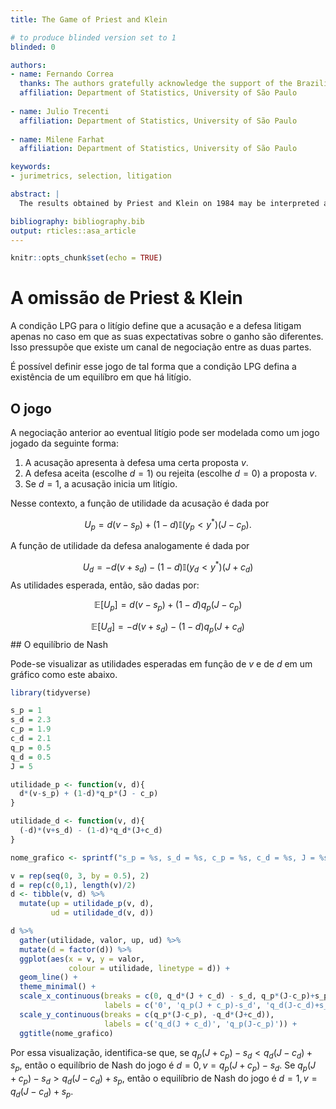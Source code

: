 ```yaml
---
title: The Game of Priest and Klein

# to produce blinded version set to 1
blinded: 0

authors: 
- name: Fernando Correa
  thanks: The authors gratefully acknowledge the support of the Brazilian Jurimetrics Association for the support of this research.
  affiliation: Department of Statistics, University of São Paulo
  
- name: Julio Trecenti
  affiliation: Department of Statistics, University of São Paulo
  
- name: Milene Farhat
  affiliation: Department of Statistics, University of São Paulo

keywords:
- jurimetrics, selection, litigation

abstract: |
  The results obtained by Priest and Klein on 1984 may be interpreted as a game of two players.

bibliography: bibliography.bib
output: rticles::asa_article
---
```


```r
knitr::opts_chunk$set(echo = TRUE)
```

# A omissão de Priest & Klein

A condição LPG para o litígio define que a acusação e a defesa litigam apenas no caso em que as suas expectativas sobre o ganho são diferentes. Isso pressupõe que existe um canal de negociação entre as duas partes.

É possível definir esse jogo de tal forma que a condição LPG defina a existência de um equilíbro em que há litígio.

## O jogo

A negociação anterior ao eventual litígio pode ser modelada como um jogo jogado da seguinte forma:

1. A acusação apresenta à defesa uma certa proposta $v$.
2. A defesa aceita (escolhe $d=1$) ou rejeita (escolhe $d=0$) a proposta $v$.
3. Se $d=1$, a acusação inicia um litígio.

Nesse contexto, a função de utilidade da acusação é dada por
 
$$U_p = d(v-s_p) + (1-d)\mathbb{I}(y_p < y^*)(J-c_p).$$

A função de utilidade da defesa analogamente é dada por

$$U_d = -d(v+s_d)-(1-d)\mathbb{I}(y_d < y^*)(J+c_d)$$
As utilidades esperada, então, são dadas por:

$$\mathbb{E}[U_p] = d(v-s_p) + (1-d)q_p(J-c_p)$$

$$\mathbb{E}[U_d] = -d(v+s_d) - (1-d)q_p(J+c_d)$$
## O equilíbrio de Nash

Pode-se visualizar as utilidades esperadas em função de $v$ e de $d$ em um gráfico como este abaixo.

```r
library(tidyverse)

s_p = 1
s_d = 2.3
c_p = 1.9
c_d = 2.1
q_p = 0.5
q_d = 0.5
J = 5

utilidade_p <- function(v, d){
  d*(v-s_p) + (1-d)*q_p*(J - c_p)
}

utilidade_d <- function(v, d){
  (-d)*(v+s_d) - (1-d)*q_d*(J+c_d)
}

nome_grafico <- sprintf("s_p = %s, s_d = %s, c_p = %s, c_d = %s, J = %s, q_p = q_d = %s", s_p, s_d, c_p, c_d, J, q_p)

v = rep(seq(0, 3, by = 0.5), 2)
d = rep(c(0,1), length(v)/2)
d <- tibble(v, d) %>% 
  mutate(up = utilidade_p(v, d),
         ud = utilidade_d(v, d))

d %>% 
  gather(utilidade, valor, up, ud) %>% 
  mutate(d = factor(d)) %>% 
  ggplot(aes(x = v, y = valor,
             colour = utilidade, linetype = d)) +
  geom_line() +
  theme_minimal() +
  scale_x_continuous(breaks = c(0, q_d*(J + c_d) - s_d, q_p*(J-c_p)+s_p, 3),
                     labels = c('0', 'q_p(J + c_p)-s_d', 'q_d(J-c_d)+s_p', '3')) +
  scale_y_continuous(breaks = c(q_p*(J-c_p), -q_d*(J+c_d)),
                     labels = c('q_d(J + c_d)', 'q_p(J-c_p)')) +
  ggtitle(nome_grafico)
```

Por essa visualização, identifica-se que, se $q_p(J+c_p)-s_d < q_d(J-c_d)+s_p$, então o equilíbrio de Nash do jogo é $d = 0, v = q_p(J+c_p)-s_d$. Se $q_p(J+c_p)-s_d > q_d(J-c_d)+s_p$, então o equilíbrio de Nash do jogo é $d = 1, v = q_d(J-c_d)+s_p$.

